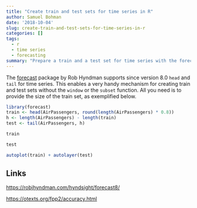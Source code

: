 ```yaml
---
title: "Create train and test sets for time series in R"
author: Samuel Bohman
date: '2018-10-04'
slug: create-train-and-test-sets-for-time-series-in-r
categories: []
tags:
  - r
  - time series
  - forecasting
summary: "Prepare a train and a test set for time series with the forecast package."
---
```


The [forecast](http://pkg.robjhyndman.com/forecast/) package by Rob Hyndman supports since version 8.0 `head` and `tail` for time series. This enables a very handy mechanism for creating train and test sets without the `window` or the `subset` function. All you need is to provide the size of the train set, as exemplified below. 

```r
library(forecast)
train <- head(AirPassengers, round(length(AirPassengers) * 0.8))
h <- length(AirPassengers) - length(train)
test <- tail(AirPassengers, h)
```

```r
train
```

```r
test
```

```r
autoplot(train) + autolayer(test)
```

## Links

[https://robjhyndman.com/hyndsight/forecast8/](https://robjhyndman.com/hyndsight/forecast8/)

[https://otexts.org/fpp2/accuracy.html](https://otexts.org/fpp2/accuracy.html)